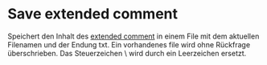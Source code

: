# Save extended comment

Speichert den Inhalt des [extended comment](/de/help/edit/edit-extended-comment) in einem File mit dem aktuellen Filenamen und der Endung txt. Ein vorhandenes file wird ohne Rückfrage überschrieben. Das Steuerzeichen \ wird durch ein Leerzeichen ersetzt.
